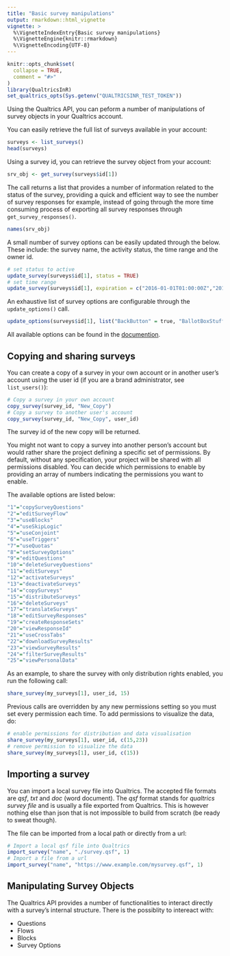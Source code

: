 ```yaml
---
title: "Basic survey manipulations"
output: rmarkdown::html_vignette
vignette: >
  %\VignetteIndexEntry{Basic survey manipulations}
  %\VignetteEngine{knitr::rmarkdown}
  %\VignetteEncoding{UTF-8}
---
```


```r
knitr::opts_chunk$set(
  collapse = TRUE,
  comment = "#>"
)
library(QualtricsInR)
set_qualtrics_opts(Sys.getenv("QUALTRICSINR_TEST_TOKEN"))
```

Using the Qualtrics API, you can peform a number of manipulations of survey objects in your Qualtrics account.

You can easily retrieve the full list of surveys available in your account:

```r
surveys <- list_surveys()
head(surveys)
```

Using a survey id, you can retrieve the survey object from your account:

```r
srv_obj <- get_survey(surveys$id[1])
```

The call returns a list that provides a number of information related to the status of the survey, providing a quick and efficient way 
to see the number of survey responses for example, instead of going through the more time consuming process of exporting all survey
responses through `get_survey_responses()`.

```r
names(srv_obj)
```

A small number of survey options can be easily updated through the below. These include: the survey name, the activity status,
the time range and the owner id.

```r
# set status to active
update_survey(surveys$id[1], status = TRUE)
# set time range
update_survey(surveys$id[1], expiration = c("2016-01-01T01:00:00Z","2016-03-01T01:00:00Z"))
```

An exhaustive list of survey options are configurable through the `update_options()` call.

```r
update_options(surveys$id[1], list("BackButton" = true, "BallotBoxStuffingPrevention" = true))
```

All available options can be found in the [documention](https://api.qualtrics.com/reference#update-options).

## Copying and sharing surveys

You can create a copy of a survey in your own account or in another user's account using the user id (if you are a brand administrator, see `list_users()`):

``` r
# Copy a survey in your own account
copy_survey(survey_id, "New_Copy")
# Copy a survey to another user's account
copy_survey(survey_id, "New_Copy", user_id)
```

The survey id of the new copy will be returned.

You might not want to copy a survey into another person's account but would rather share the project defining a specific set
of permissions. By default, without any specification, your project will be shared with all permissions disabled.  You can decide which 
permissions to enable by providing an array of numbers indicating the permissions you want to enable. 

The available options are listed below:

``` r
"1"="copySurveyQuestions"
"2"="editSurveyFlow"
"3"="useBlocks"
"4"="useSkipLogic"
"5"="useConjoint"
"6"="useTriggers"
"7"="useQuotas"
"8"="setSurveyOptions"
"9"="editQuestions"
"10"="deleteSurveyQuestions"
"11"="editSurveys"
"12"="activateSurveys"
"13"="deactivateSurveys"
"14"="copySurveys"
"15"="distributeSurveys"
"16"="deleteSurveys"
"17"="translateSurveys"
"18"="editSurveyResponses"
"19"="createResponseSets"
"20"="viewResponseId"
"21"="useCrossTabs"
"22"="downloadSurveyResults"
"23"="viewSurveyResults"
"24"="filterSurveyResults"
"25"="viewPersonalData"
```

As an example, to share the survey with only distribution rights enabled, you run the following call:

``` r
share_survey(my_surveys[1], user_id, 15)
```

Previous calls are overridden by any new permissions setting so you must set every permission each time. To add permissions to visualize the data, do:

``` r
# enable permissions for distribution and data visualisation
share_survey(my_surveys[1], user_id, c(15,23))
# remove permission to visualize the data
share_survey(my_surveys[1], user_id, c(15))
```

## Importing a survey

You can import a local survey file into Qualtrics. The accepted file formats are *qsf*, *txt* and *doc* (word document). The *qsf* format 
stands for *qualtrics survey file* and is usually a file exported from Qualtrics. This is however nothing else than json that is not 
impossible to build from scratch (be ready to sweat though).

The file can be imported from a local path or directly from a url:

```r
# Import a local qsf file into Qualtrics
import_survey("name", "./survey.qsf", 1)
# Import a file from a url
import_survey("name", "https://www.example.com/mysurvey.qsf", 1)
```

## Manipulating Survey Objects

The Qualtrics API provides a number of functionalities to interact directly with a survey's internal structure. There is the possiblity to intereact with:

* Questions
* Flows
* Blocks
* Survey Options


